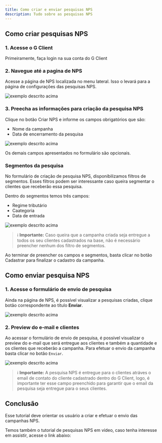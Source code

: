 ```yaml
---
title: Como criar e enviar pesquisas NPS
description: Tudo sobre as pesquisas NPS
---
```



## Como criar pesquisas NPS

### 1. Acesse o G Client

Primeiramente, faça login na sua conta do G Client

### 2. Navegue até a pagina de NPS

Acesse a página de NPS localizada no menu lateral. Isso o levará para a página de configurações das pesquisas NPS.

![exemplo descrito acima](./img/nps/example-01.png)

### 3. Preecha as informações para criação da pesquisa NPS

Clique no botão <span class="text-blue-500 font-bold">Criar NPS</span> e informe os campos obrigatórios que são:

- Nome da campanha
- Data de encerramento da pesquisa

![exemplo descrito acima](./img/nps/example-02.png)

Os demais campos apresentados no formulário são opcionais.

### Segmentos da pesquisa

No formulário de criação de pesquisa NPS, disponibilizamos filtros de segmentos. Esses filtros podem ser interessante caso queira segmentar o clientes que receberão essa pesquisa.

Dentro do segmentos temos três campos:

- Regime tributário
- Caategoria
- Data de entrada

![exemplo descrito acima](./img/nps/example-03.png)

> ℹ️ **Importante:** Caso queira que a campanha criada seja entregue a todos os seu clientes cadastrados na base, não é necessário preencher nenhum dos filtro de segmentos.

Ao terminar de preencher os campos e segmentos, basta clicar no botão <span class="text-blue-500 font-bold">Cadastrar</span> para finalizar o cadastro da campanha.

## Como enviar pesquisa NPS

### 1. Acesse o formulário de envio de pesquisa

Ainda na página de NPS, é possível visualizar a pesquisas criadas, clique botão correspondente ao título **Enviar**.

![exemplo descrito acima](./img/nps/example-04.png)

### 2. Preview do e-mail e clientes

Ao acessar o formulário de envio de pesquisa, é possível visualizar o preview do e-mail que será entregue aos clientes e também a quantidade e os clientes que receberão a campanha. Para efetuar o envio da campanha basta clicar no botão `Enviar`.

![exemplo descrito acima](./img/nps/example-05.png)

> ℹ️ **Importante:** A pesquisa NPS é entregue para o clientes atráves o email de contato do cliente cadastrado dentro do G Client, logo, é importante ter esse campo preenchido para garantir que o email da pesquisa seja entregue para o seus clientes.

## Conclusão

Esse tutorial deve orientar os usuário a criar e efetuar o envio das campanhas NPS.

Temos também o tutorial de pesquisas NPS em vídeo, caso tenha interesse em assistir, acesse o link abaixo:

<VideoEmbed videoUrl="https://www.youtube.com/watch?v=YhoVOl7JRyc" />

